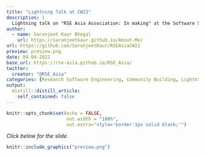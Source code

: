 ---
title: "Lightning Talk at CW22"
description: |
  Lightning talk on "RSE Asia Association: In making" at the Software Sustainability Institute's Collaborations Workshop 2022.
author:
  - name: Saranjeet Kaur Bhogal
    url: https://saranjeetkaur.github.io/About-Me/
url: https://github.com/SaranjeetKaur/RSEAsiaCW22
preview: preview.png
date: 04-04-2022
base_url: https://rse-asia.github.io/RSE_Asia/
twitter:
  creator: "@RSE_Asia"
categories: [Research Software Engineering, Community Building, Lightning Talk]
output:
  distill::distill_article:
    self_contained: false
---
  
  
```{r setup, include=FALSE}
knitr::opts_chunk$set(echo = FALSE,
                      out.width = "100%",
                      out.extra="style='border:1px solid black;'")
```

*Click below for the slide.*
  
<a href="`r rmarkdown::metadata$url`">
```{r}
knitr::include_graphics("preview.png")
```
</a>
